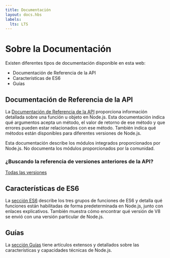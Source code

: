 ```yaml
---
title: Documentación
layout: docs.hbs
labels:
  lts: LTS
---
```


# Sobre la Documentación

Existen diferentes tipos de documentación disponible en esta web:

- Documentación de Referencia de la API
- Características de ES6
- Guías

## Documentación de Referencia de la API

La [Documentación de Referencia de la API](https://nodejs.org/api/) proporciona información detallada sobre una función u objeto en Node.js. Esta documentación indica qué argumentos acepta un método, el valor de retorno de ese método y que errores pueden estar relacionados con ese método. También indica qué métodos están disponibles para diferentes versiones de Node.js.

Esta documentación describe los módulos integrados proporcionados por Node.js. No documenta los módulos proporcionados por la comunidad.

<div className="highlight-box">

### ¿Buscando la referencia de versiones anteriores de la API?

<NodeApiVersionLinks />

[Todas las versiones](https://nodejs.org/docs/)

</div>

## Características de ES6

La [sección ES6](/en/docs/es6/) describe los tres grupos de funciones de ES6 y detalla qué funciones están habilitadas de forma predeterminada en Node.js, junto con enlaces explicativos. También muestra cómo encontrar qué versión de V8 se envió con una versión particular de Node.js.

## Guías

La [sección Guías](/en/docs/guides/) tiene artículos extensos y detallados sobre las características y capacidades técnicas de Node.js.
